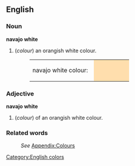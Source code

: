 ==English==

===Noun===
'''navajo white'''
#(''colour'') an orangish white colour.
#:<table><tr><td>navajo white colour: &nbsp;</td><td bgcolor="#FFDEAD" width="80">&nbsp; </td></tr></table>

===Adjective===
'''navajo white'''
#(''colour'') of an orangish white colour.

===Related words===
:''See'' [[Wiktionary_Appendix:Colours|Appendix:Colours]]

[[Category:English colors]]